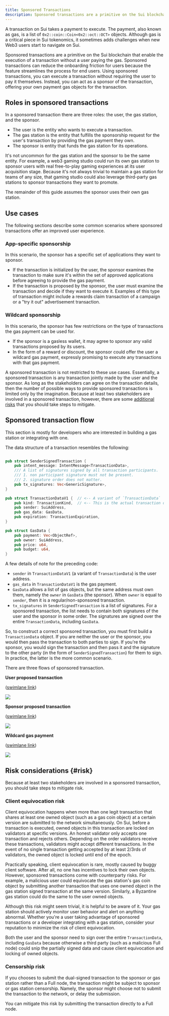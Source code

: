 ```yaml
---
title: Sponsored Transactions
description: Sponsored transactions are a primitive on the Sui blockchain that enable the execution of a transaction where you pay the gas fee for your users transactions.
---
```


A transaction on Sui takes a payment to execute. The payment, also known as gas, is a list of `0x2::coin::Coin<0x2::oct::OCT>` objects. Although gas is a critical piece in Sui tokenomics, it sometimes adds challenges when new Web3 users start to navigate on Sui.

Sponsored transactions are a primitive on the Sui blockchain that enable the execution of a transaction without a user paying the gas. Sponsored transactions can reduce the onboarding friction for users because the feature streamlines the process for end users. Using sponsored transactions, you can execute a transaction without requiring the user to pay it themselves. Instead, you can act as a sponsor of the transaction, offering your own payment gas objects for the transaction.

## Roles in sponsored transactions

In a sponsored transaction there are three roles: the user, the gas station, and the sponsor.

* The user is the entity who wants to execute a transaction. 
* The gas station is the entity that fulfills the sponsorship request for the user's transaction by providing the gas payment they own.
* The sponsor is entity that funds the gas station for its operations.

It's not uncommon for the gas station and the sponsor to be the same entity. For example, a web3 gaming studio could run its own gas station to sponsor users with real free-to-play gaming experiences at its user acquisition stage. Because it's not always trivial to maintain a gas station for teams of any size, that gaming studio could also leverage third-party gas stations to sponsor transactions they want to promote. 

The remainder of this guide assumes the sponsor uses their own gas station. 

## Use cases

The following sections describe some common scenarios where sponsored transactions offer an improved user experience.

### App-specific sponsorship

In this scenario, the sponsor has a specific set of applications they want to sponsor.

- If the transaction is initialized by the user, the sponsor examines the transaction to make sure it's within the set of approved applications before agreeing to provide the gas payment. 
- If the transaction is proposed by the sponsor, the user must examine the transaction and decide if they want to execute it. Examples of this type of transaction might include a rewards claim transaction of a campaign or a "try it out" advertisement transaction.

### Wildcard sponsorship

In this scenario, the sponsor has few restrictions on the type of transactions the gas payment can be used for.

- If the sponsor is a gasless wallet, it may agree to sponsor any valid transactions proposed by its users.
- In the form of a reward or discount, the sponsor could offer the user a wildcard gas payment, expressly promising to execute any transactions with that gas payment.

A sponsored transaction is not restricted to these use cases. Essentially, a sponsored transaction is any transaction jointly made by the user and the sponsor. As long as the stakeholders can agree on the transaction details, then the number of possible ways to provide sponsored transactions is limited only by the imagination. Because at least two stakeholders are involved in a sponsored transaction, however, there are some [additional risks](#risk) that you should take steps to mitigate.


## Sponsored transaction flow

This section is mostly for developers who are interested in building a gas station or integrating with one.

The data structure of a transaction resembles the following:

```rust

pub struct SenderSignedTransaction {
    pub intent_message: IntentMessage<TransactionData>,
    /// A list of signatures signed by all transaction participants.
    /// 1. non participant signature must not be present.
    /// 2. signature order does not matter.
    pub tx_signatures: Vec<GenericSignature>,
}

pub struct TransactionDataV1 {  // <-- A variant of `TransactionData`
    pub kind: TransactionKind,  // <-- This is the actual transaction details
    pub sender: SuiAddress,
    pub gas_data: GasData,
    pub expiration: TransactionExpiration,
}

pub struct GasData {
    pub payment: Vec<ObjectRef>,
    pub owner: SuiAddress,
    pub price: u64,
    pub budget: u64,
}

```

A few details of note for the preceding code:

- `sender` in `TransactionDataV1` (a variant of `TransactionData`) is the user address.
- `gas_data` in `TransactionDataV1` is the gas payment.
- `GasData` allows a list of gas objects, but the same address must own them, namely the `owner` in `GasData` (the sponsor). When `owner` is equal to `sender`, then it is a regular/non-sponsored transaction.
- `tx_signatures` in `SenderSignedTransaction` is a list of signatures. For a sponsored transaction, the list needs to contain both signatures of the user and the sponsor in some order. The signatures are signed over the entire `TransactionData`, including `GasData`.

So, to construct a correct sponsored transaction, you must first build a `TransactionData` object. If you are neither the user or the sponsor, you would then pass the transaction to both parties to sign. If you're the sponsor, you would sign the transaction and then pass it and the signature to the other party (in the form of `SenderSignedTransaction`) for them to sign. In practice, the latter is the more common scenario. 

There are three flows of sponsored transaction.

**User proposed transaction**

([swimlane link](https://swimlanes.io/d/wAcnOpA_h))

![](https://static.swimlanes.io/b090340af36c8a4af6c36d4479a4d04f.png)

**Sponsor proposed transaction**

([swimlane link](https://swimlanes.io/#ZZE9T8QwDIb3/ApvLIWBsQMSEh8DEkI6mInb+O6itk4VOxInxH8nqe76AVki+X392G+iXnuq4fYGdmNgCRHeYhiDkIP3iCzYqg9syuGg2WmstWZMDYjG1Ora9YCK8G0gn2LoPLt6rb/kQjXLQuwo1rBL/t65SCKLdkD5dJlWwzNKwS4SfY0+YsFt2I9zuTI/047mEuj67pKthjmlHj13ki+CD6EIA56gIfCslFfRHN8zIOgyoQJkB2G/pyhZsefNLKDAiKeBWDczC7YG++d97EQ5264ExB8YNUUyZtpjbmyP1Hbb+cX7H7g0PqW+fw0uf5KkZvAKLmE/deU4K9Iv))

![](https://static.swimlanes.io/d917884a263c494bb6127102d0f64840.png)


**Wildcard gas payment**


([swimlane link](https://static.swimlanes.io/ee3962b3ac3cc5d34f317cecdde125b0.png))

![](https://static.swimlanes.io/ee3962b3ac3cc5d34f317cecdde125b0.png)


## Risk considerations {#risk}

Because at least two stakeholders are involved in a sponsored transaction, you should take steps to mitigate risk.

### Client equivocation risk

Client equivocation happens when more than one legit transaction that shares at least one owned object (such as a gas coin object) at a certain version are submitted to the network simultaneously. On Sui, before a transaction is executed, owned objects in this transaction are locked on validators at specific versions. An honest validator only accepts one transaction and rejects others. Depending on the order validators receive these transactions, validators might accept different transactions. In the event of no single transaction getting accepted by at least 2/3rds of validators, the owned object is locked until end of the epoch.

Practically speaking, client equivocation is rare, mostly caused by buggy client software. After all, no one has incentives to lock their own objects. However, sponsored transactions come with counterparty risks. For example, a malicious user could equivocate the gas station's gas coin object by submitting another transaction that uses one owned object in the gas station signed transaction at the same version. Similarly, a Byzantine gas station could do the same to the user owned objects.

Although this risk might seem trivial, it is helpful to be aware of it. Your gas station should actively monitor user behavior and alert on anything abnormal. Whether you're a user taking advantage of sponsored transactions or a developer integrating with a gas station, consider your reputation to minimize the risk of client equivocation.

Both the user and the sponsor need to sign over the entire `TransactionData`, including `GasData` because otherwise a third party (such as a malicious Full node) could snip the partially signed data and cause client equivocation and locking of owned objects. 

### Censorship risk

If you chooses to submit the dual-signed transaction to the sponsor or gas station rather than a Full node, the transaction might be subject to sponsor or gas station censorship. Namely, the sponsor might choose not to submit the transaction to the network, or delay the submission. 

You can mitigate this risk by submitting the transaction directly to a Full node.
